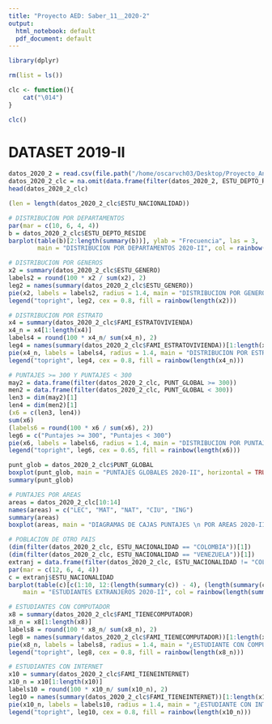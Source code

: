 ```yaml
---
title: "Proyecto AED: Saber_11__2020-2"
output:
  html_notebook: default
  pdf_document: default
---
```


```r
library(dplyr)
```

```r
rm(list = ls())

clc <- function(){
    cat("\014")
}

clc()
```
# DATASET 2019-II

```r
datos_2020_2 = read.csv(file.path("/home/oscarvch03/Desktop/Proyecto_Analisis_Estadistico", "Saber_11__2020-2.csv"), sep = ";")
datos_2020_2_clc = na.omit(data.frame(filter(datos_2020_2, ESTU_DEPTO_RESIDE != "")))
head(datos_2020_2_clc)
```

```r
(len = length(datos_2020_2_clc$ESTU_NACIONALIDAD))
```
```r
# DISTRIBUCION POR DEPARTAMENTOS
par(mar = c(10, 6, 4, 4))
b = datos_2020_2_clc$ESTU_DEPTO_RESIDE
barplot(table(b)[2:length(summary(b))], ylab = "Frecuencia", las = 3, 
        main = "DISTRIBUCION POR DEPARTAMENTOS 2020-II", col = rainbow(length(summary(b))))
```
```r
# DISTRIBUCION POR GENEROS
x2 = summary(datos_2020_2_clc$ESTU_GENERO)
labels2 = round(100 * x2 / sum(x2), 2)
leg2 = names(summary(datos_2020_2_clc$ESTU_GENERO))
pie(x2, labels = labels2, radius = 1.4, main = "DISTRIBUCION POR GENERO 2020-II", col = rainbow(length(x2)))
legend("topright", leg2, cex = 0.8, fill = rainbow(length(x2)))
```
```r
# DISTRIBUCION POR ESTRATO
x4 = summary(datos_2020_2_clc$FAMI_ESTRATOVIVIENDA)
x4_n = x4[1:length(x4)]
labels4 = round(100 * x4_n/ sum(x4_n), 2)
leg4 = names(summary(datos_2020_2_clc$FAMI_ESTRATOVIVIENDA))[1:length(x4)]
pie(x4_n, labels = labels4, radius = 1.4, main = "DISTRIBUCION POR ESTRATO 2020-II", col = rainbow(length(x4_n)))
legend("topright", leg4, cex = 0.8, fill = rainbow(length(x4_n)))
```
```r
# PUNTAJES >= 300 Y PUNTAJES < 300
may2 = data.frame(filter(datos_2020_2_clc, PUNT_GLOBAL >= 300))
men2 = data.frame(filter(datos_2020_2_clc, PUNT_GLOBAL < 300))
len3 = dim(may2)[1]
len4 = dim(men2)[1]
(x6 = c(len3, len4))
sum(x6)
(labels6 = round(100 * x6 / sum(x6), 2))
leg6 = c("Puntajes >= 300", "Puntajes < 300")
pie(x6, labels = labels6, radius = 1.4, main = "DISTRIBUCION POR PUNTAJES \n GLOBALES 2020-II", col = rainbow(length(x6)))
legend("topright", leg6, cex = 0.65, fill = rainbow(length(x6)))

punt_glob = datos_2020_2_clc$PUNT_GLOBAL
boxplot(punt_glob, main = "PUNTAJES GLOBALES 2020-II", horizontal = TRUE, border = "red", col = "green")
summary(punt_glob)
```
```r
# PUNTAJES POR AREAS
areas = datos_2020_2_clc[10:14]
names(areas) = c("LEC", "MAT", "NAT", "CIU", "ING")
summary(areas)
boxplot(areas, main = "DIAGRAMAS DE CAJAS PUNTAJES \n POR AREAS 2020-II", horizontal = FALSE, border = "black", col = rev(rainbow(length(areas))), las = 2)
```
```r
# POBLACION DE OTRO PAIS
(dim(filter(datos_2020_2_clc, ESTU_NACIONALIDAD == "COLOMBIA"))[1])
(dim(filter(datos_2020_2_clc, ESTU_NACIONALIDAD == "VENEZUELA"))[1])
extranj = data.frame(filter(datos_2020_2_clc, ESTU_NACIONALIDAD != "COLOMBIA" & ESTU_NACIONALIDAD != "VENEZUELA"))
par(mar = c(12, 6, 4, 4))
c = extranj$ESTU_NACIONALIDAD
barplot(table(c)[c(1:10, 12:(length(summary(c)) - 4), (length(summary(c)) - 1):(length(summary(c))))], ylab = "Frecuencia", las = 3, 
    main = "ESTUDIANTES EXTRANJEROS 2020-II", col = rainbow(length(summary(c))))
```

```r
# ESTUDIANTES CON COMPUTADOR
x8 = summary(datos_2020_2_clc$FAMI_TIENECOMPUTADOR)
x8_n = x8[1:length(x8)]
labels8 = round(100 * x8_n/ sum(x8_n), 2)
leg8 = names(summary(datos_2020_2_clc$FAMI_TIENECOMPUTADOR))[1:length(x8)]
pie(x8_n, labels = labels8, radius = 1.4, main = "¿ESTUDIANTE CON COMPUTADOR? 2020-II", col = rainbow(length(x8_n)))
legend("topright", leg8, cex = 0.8, fill = rainbow(length(x8_n)))
```
```r
# ESTUDIANTES CON INTERNET
x10 = summary(datos_2020_2_clc$FAMI_TIENEINTERNET)
x10_n = x10[1:length(x10)]
labels10 = round(100 * x10_n/ sum(x10_n), 2)
leg10 = names(summary(datos_2020_2_clc$FAMI_TIENEINTERNET))[1:length(x10)]
pie(x10_n, labels = labels10, radius = 1.4, main = "¿ESTUDIANTE CON INTERNET? 2020-II", col = rainbow(length(x10_n)))
legend("topright", leg10, cex = 0.8, fill = rainbow(length(x10_n)))
```
